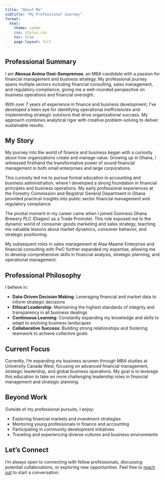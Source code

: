 ```yaml
---
title: "About Me"
subtitle: "My Professional Journey"
format:
  html:
    theme: cosmo
    css: styles.css
    toc: true
    page-layout: full
---
```


## Professional Summary

I am **Akosua Anima Osei-Sempremoo**, an MBA candidate with a passion for financial management and business strategy. My professional journey spans multiple sectors including financial consulting, sales management, and regulatory compliance, giving me a well-rounded perspective on business operations and financial oversight.

With over 7 years of experience in finance and business development, I've developed a keen eye for identifying operational inefficiencies and implementing strategic solutions that drive organizational success. My approach combines analytical rigor with creative problem-solving to deliver sustainable results.

## My Story

My journey into the world of finance and business began with a curiosity about how organizations create and manage value. Growing up in Ghana, I witnessed firsthand the transformative power of sound financial management in both small enterprises and large corporations.

This curiosity led me to pursue formal education in accounting and business administration, where I developed a strong foundation in financial principles and business operations. My early professional experiences at the Forestry Commission and Registrar General Department in Ghana provided practical insights into public sector financial management and regulatory compliance.

The pivotal moment in my career came when I joined Guinness Ghana Brewery PLC (Diageo) as a Trade Promoter. This role exposed me to the dynamic world of consumer goods marketing and sales strategy, teaching me valuable lessons about market dynamics, consumer behavior, and strategic positioning.

My subsequent roles in sales management at Ataa Maame Enterprise and financial consulting with PwC further expanded my expertise, allowing me to develop comprehensive skills in financial analysis, strategic planning, and operational management.

## Professional Philosophy

I believe in:

- **Data-Driven Decision Making**: Leveraging financial and market data to inform strategic decisions
- **Ethical Leadership**: Maintaining the highest standards of integrity and transparency in all business dealings
- **Continuous Learning**: Constantly expanding my knowledge and skills to adapt to evolving business landscapes
- **Collaborative Success**: Building strong relationships and fostering teamwork to achieve collective goals

## Current Focus

Currently, I'm expanding my business acumen through MBA studies at University Canada West, focusing on advanced financial management, strategic leadership, and global business operations. My goal is to leverage this education to take on more challenging leadership roles in financial management and strategic planning.

## Beyond Work

Outside of my professional pursuits, I enjoy:

- Exploring financial markets and investment strategies
- Mentoring young professionals in finance and accounting
- Participating in community development initiatives
- Traveling and experiencing diverse cultures and business environments

## Let's Connect

I'm always open to connecting with fellow professionals, discussing potential collaborations, or exploring new opportunities. Feel free to [reach out](/contact.html) to start a conversation.
